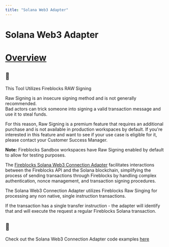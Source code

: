 ```yaml
---
title: "Solana Web3 Adapter"
---
```

  
  # Solana Web3 Adapter

# [Overview](#overview)
  
<Warning>

## 🚧

This Tool Utilizes Fireblocks RAW Signing

Raw Signing is an insecure signing method and is not generally recommended.  
Bad actors can trick someone into signing a valid transaction message and use it to steal funds.

For this reason, Raw Signing is a premium feature that requires an additional purchase and is not available in production workspaces by default. If you're interested in this feature and want to see if your use case is eligible for it, please contact your Customer Success Manager.

**Note:** Fireblocks Sandbox workspaces have Raw Signing enabled by default to allow for testing purposes.

</Warning>
  

The [Fireblocks Solana Web3 Connection Adapter](https://github.com/fireblocks/solana-web3-adapter) facilitates interactions between the Fireblocks API and the Solana blockchain, simplifying the process of sending transactions through Fireblocks by handling complex authentication, nonce management, and transaction signing procedures.

The Solana Web3 Connection Adapter utilizes Fireblocks Raw Singing for processing any non native, single instruction transactions.

If the transaction has a single transfer instruction - the adapter will identify that and will execute the request a regular Fireblocks Solana transaction.

<Info>

## 📘

Check out the Solana Web3 Connection Adapter code examples [here](https://github.com/fireblocks/solana-web3-adapter/tree/main/examples)



</Info>